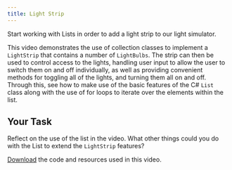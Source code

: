 ```yaml
---
title: Light Strip
---
```


Start working with Lists in order to add a light strip to our light simulator.

This video demonstrates the use of collection classes to implement a `LightStrip` that contains a number of `LightBulbs`. The strip can then be used to control access to the lights, handling user input to allow the user to switch them on and off individually, as well as providing convenient methods for toggling all of the lights, and turning them all on and off. Through this, see how to make use of the basic features of the C# `List` class along with the use of for loops to iterate over the elements within the list.

## Your Task

Reflect on the use of the list in the video. What other things could you do with the List to extend the `LightStrip` features?

[Download](/resources/code-examples/part-2/5-working-with-multiples/light-strip/LightStrip.zip) the code and resources used in this video.